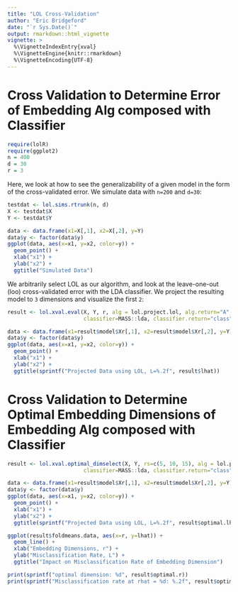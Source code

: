 ```yaml
---
title: "LOL Cross-Validation"
author: "Eric Bridgeford"
date: "`r Sys.Date()`"
output: rmarkdown::html_vignette
vignette: >
  %\VignetteIndexEntry{xval}
  %\VignetteEngine{knitr::rmarkdown}
  %\VignetteEncoding{UTF-8}
---
```


# Cross Validation to Determine Error of Embedding Alg composed with Classifier

```r
require(lolR)
require(ggplot2)
n = 400
d = 30
r = 3
```

Here, we look at how to see the generalizability of a given model in the form of the cross-validated error. We simulate data with `n=200` and `d=30`:

```r
testdat <- lol.sims.rtrunk(n, d)
X <- testdat$X
Y <- testdat$Y

data <- data.frame(x1=X[,1], x2=X[,2], y=Y)
data$y <- factor(data$y)
ggplot(data, aes(x=x1, y=x2, color=y)) +
  geom_point() +
  xlab("x1") +
  ylab("x2") +
  ggtitle("Simulated Data")
```

We arbitrarily select LOL as our algorithm, and look at the leave-one-out (loo) cross-validated error with the LDA classifier. We project the resulting model to `3` dimensions and visualize the first `2`:

```r
result <- lol.xval.eval(X, Y, r, alg = lol.project.lol, alg.return="A",
                        classifier=MASS::lda, classifier.return="class", k='loo')

data <- data.frame(x1=result$model$Xr[,1], x2=result$model$Xr[,2], y=Y)
data$y <- factor(data$y)
ggplot(data, aes(x=x1, y=x2, color=y)) +
  geom_point() +
  xlab("x1") +
  ylab("x2") +
  ggtitle(sprintf("Projected Data using LOL, L=%.2f", result$lhat))
```

# Cross Validation to Determine Optimal Embedding Dimensions of Embedding Alg composed with Classifier

```r
result <- lol.xval.optimal_dimselect(X, Y, rs=c(5, 10, 15), alg = lol.project.lol, alg.return="A",
                        classifier=MASS::lda, classifier.return="class", k='loo')

data <- data.frame(x1=result$model$Xr[,1], x2=result$model$Xr[,2], y=Y)
data$y <- factor(data$y)
ggplot(data, aes(x=x1, y=x2, color=y)) +
  geom_point() +
  xlab("x1") +
  ylab("x2") +
  ggtitle(sprintf("Projected Data using LOL, L=%.2f", result$optimal.lhat))

ggplot(result$foldmeans.data, aes(x=r, y=lhat)) +
  geom_line() +
  xlab("Embedding Dimensions, r") +
  ylab("Misclassification Rate, L") +
  ggtitle("Impact on Misclassification Rate of Embedding Dimension")

print(sprintf("optimal dimension: %d", result$optimal.r))
print(sprintf("Misclassification rate at rhat = %d: %.2f", result$optimal.r, result$optimal.lhat))
```
